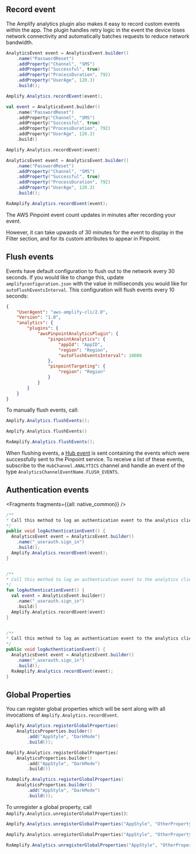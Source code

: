 ## Record event

The Amplify analytics plugin also makes it easy to record custom events within the app. The plugin handles retry logic in the event the device loses network connectivity and automatically batches requests to reduce network bandwidth.

<BlockSwitcher>
<Block name="Java">

```java
AnalyticsEvent event = AnalyticsEvent.builder()
    .name("PasswordReset")
    .addProperty("Channel", "SMS")
    .addProperty("Successful", true)
    .addProperty("ProcessDuration", 792)
    .addProperty("UserAge", 120.3)
    .build();

Amplify.Analytics.recordEvent(event);
```

</Block>
<Block name="Kotlin">

```kotlin
val event = AnalyticsEvent.builder()
    .name("PasswordReset")
    .addProperty("Channel", "SMS")
    .addProperty("Successful", true)
    .addProperty("ProcessDuration", 792)
    .addProperty("UserAge", 120.3)
    .build()

Amplify.Analytics.recordEvent(event)
```

</Block>
<Block name="RxJava">

```java
AnalyticsEvent event = AnalyticsEvent.builder()
    .name("PasswordReset")
    .addProperty("Channel", "SMS")
    .addProperty("Successful", true)
    .addProperty("ProcessDuration", 792)
    .addProperty("UserAge", 120.3)
    .build();

RxAmplify.Analytics.recordEvent(event);
```

</Block>
</BlockSwitcher>

<Callout>

The AWS Pinpoint event count updates in minutes after recording your event.

However, it can take upwards of 30 minutes for the event to display in the Filter section, and for its custom attributes to appear in Pinpoint. 

</Callout>

## Flush events

Events have default configuration to flush out to the network every 30 seconds. If you would like to change this, update `amplifyconfiguration.json` with the value in milliseconds you would like for `autoFlushEventsInterval`. This configuration will flush events every 10 seconds:

```json
{
    "UserAgent": "aws-amplify-cli/2.0",
    "Version": "1.0",
    "analytics": {
        "plugins": {
            "awsPinpointAnalyticsPlugin": {
                "pinpointAnalytics": {
                    "appId": "AppID",
                    "region": "Region",
                    "autoFlushEventsInterval": 10000
                },
                "pinpointTargeting": {
                    "region": "Region"
                }
            }
        }
    }
}
```

To manually flush events, call:

<BlockSwitcher>
<Block name="Java">

```java
Amplify.Analytics.flushEvents();
```

</Block>
<Block name="Kotlin">

```kotlin
Amplify.Analytics.flushEvents()
```

</Block>
<Block name="RxJava">

```java
RxAmplify.Analytics.flushEvents();
```

</Block>
</BlockSwitcher>

When flushing events, a [Hub event](/gen1/[platform]/build-a-backend/utilities/hub/) is sent containing the events which were successfully sent to the Pinpoint service.  To receive a list of these events, subscribe to the `HubChannel.ANALYTICS` channel and handle an event of the type `AnalyticsChannelEventName.FLUSH_EVENTS`.

## Authentication events


<Fragments fragments={{all: native_common}} />
  
  <BlockSwitcher>
  <Block name="Java">

  ```java
  /**
  * Call this method to log an authentication event to the analytics client.
  */
  public void logAuthenticationEvent() {
    AnalyticsEvent event = AnalyticsEvent.builder()
      .name("_userauth.sign_in")
      .build();
    Amplify.Analytics.recordEvent(event);
  }
  ```

  </Block>
  <Block name="Kotlin">

  ```kotlin

  /**
  * Call this method to log an authentication event to the analytics client.
  */
  fun logAuthenticationEvent() {
    val event = AnalyticsEvent.builder()
      .name("_userauth.sign_in")
      .build()
    Amplify.Analytics.recordEvent(event)
  }
  ```
  </Block>
  <Block name="RxJava">

  ```java

  /**
  * Call this method to log an authentication event to the analytics client.
  */
  public void logAuthenticationEvent() {
    AnalyticsEvent event = AnalyticsEvent.builder()
      .name("_userauth.sign_in")
      .build();
    RxAmplify.Analytics.recordEvent(event);
  }
  ```
  </Block>
  </BlockSwitcher>

## Global Properties

You can register global properties which will be sent along with all invocations of `Amplify.Analytics.recordEvent`.

<BlockSwitcher>
<Block name="Java">

```java
Amplify.Analytics.registerGlobalProperties(
    AnalyticsProperties.builder()
        .add("AppStyle", "DarkMode")
        .build());
```

</Block>
<Block name="Kotlin">

```kotlin
Amplify.Analytics.registerGlobalProperties(
    AnalyticsProperties.builder()
        .add("AppStyle", "DarkMode")
        .build())
```

</Block>
<Block name="RxJava">

```java
RxAmplify.Analytics.registerGlobalProperties(
    AnalyticsProperties.builder()
        .add("AppStyle", "DarkMode")
        .build());
```

</Block>
</BlockSwitcher>

To unregister a global property, call `Amplify.Analytics.unregisterGlobalProperties()`:

<BlockSwitcher>
<Block name="Java">

```java
Amplify.Analytics.unregisterGlobalProperties("AppStyle", "OtherProperty");
```

</Block>
<Block name="Kotlin">

```kotlin
Amplify.Analytics.unregisterGlobalProperties("AppStyle", "OtherProperty")
```

</Block>
<Block name="RxJava">

```java
RxAmplify.Analytics.unregisterGlobalProperties("AppStyle", "OtherProperty");
```

</Block>
</BlockSwitcher>
